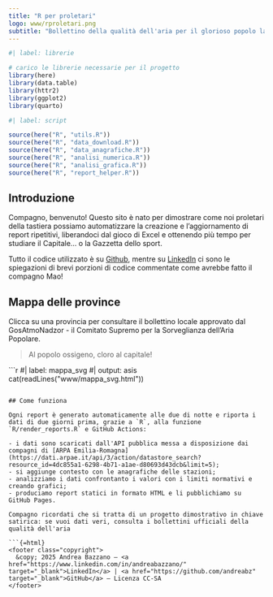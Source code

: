 ```yaml
---
title: "R per proletari"
logo: www/rproletari.png
subtitle: "Bollettino della qualità dell'aria per il glorioso popolo lavoratore"
---
```


```r
#| label: librerie

# carico le librerie necessarie per il progetto
library(here)
library(data.table)
library(httr2)
library(ggplot2)
library(quarto)
```

```r
#| label: script

source(here("R", "utils.R"))
source(here("R", "data_download.R"))
source(here("R", "data_anagrafiche.R"))
source(here("R", "analisi_numerica.R"))
source(here("R", "analisi_grafica.R"))
source(here("R", "report_helper.R"))
```

## Introduzione

Compagno, benvenuto! Questo sito è nato per dimostrare come noi proletari della tastiera possiamo automatizzare la creazione e l'aggiornamento di report ripetitivi, liberandoci dal gioco di Excel e ottenendo più tempo per studiare il Capitale... o la Gazzetta dello sport.

Tutto il codice utilizzato è su [Github](https://github.com/andreabz/r-proletari-03), mentre su [LinkedIn](https://it.linkedin.com/in/andreabazzano/) ci sono le spiegazioni di brevi porzioni di codice commentate come avrebbe fatto il compagno Mao!

## Mappa delle province

Clicca su una provincia per consultare il bollettino locale approvato dal GosAtmoNadzor - il Comitato Supremo per la Sorveglianza dell'Aria Popolare.

> Al popolo ossigeno, cloro al capitale!

```{=html}
  ```r
  #| label: mappa_svg
  #| output: asis
  cat(readLines("www/mappa_svg.html"))
  ```
  <link rel="stylesheet" href="www/mappa.css" />
  <script src="www/mappa.js"></script>
```

## Come funziona

Ogni report è generato automaticamente alle due di notte e riporta i dati di due giorni prima, grazie a `R`, alla funzione `R/render_reports.R` e GitHub Actions:

- i dati sono scaricati dall'API pubblica messa a disposizione dai compagni di [ARPA Emilia-Romagna](https://dati.arpae.it/api/3/action/datastore_search?resource_id=4dc855a1-6298-4b71-a1ae-d80693d43dcb&limit=5);
- si aggiunge contesto con le anagrafiche delle stazioni;
- analizziamo i dati confrontanto i valori con i limiti normativi e creando grafici;
- produciamo report statici in formato HTML e li pubblichiamo su GitHub Pages.

Compagno ricordati che si tratta di un progetto dimostrativo in chiave satirica: se vuoi dati veri, consulta i bollettini ufficiali della qualità dell'aria

```{=html}
<footer class="copyright">
  &copy; 2025 Andrea Bazzano — <a href="https://www.linkedin.com/in/andreabazzano/" target="_blank">LinkedIn</a> | <a href="https://github.com/andreabz" target="_blank">GitHub</a> — Licenza CC-SA
</footer>
```
